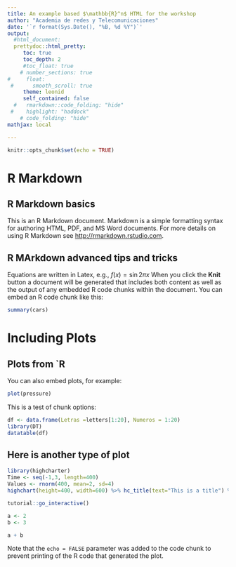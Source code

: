 ```yaml
---
title: An example based $\mathbb{R}^n$ HTML for the workshop
author: "Academia de redes y Telecomunicaciones"
date: '`r format(Sys.Date(), "%B, %d %Y")`'
output: 
  #html_document:
  prettydoc::html_pretty:
     toc: true
     toc_depth: 2
     #toc_float: true
    # number_sections: true
#     float:
 #      smooth_scroll: true
     theme: leonid
     self_contained: false
  #   rmarkdown::code_folding: "hide"
 #    highlight: "haddock"
    # code_folding: "hide"
mathjax: local

---
```


```r
knitr::opts_chunk$set(echo = TRUE)
```



# R Markdown

## R Markdown basics

This is an R Markdown document. Markdown is a simple formatting syntax for authoring HTML, PDF, and MS Word documents. For more details on using R Markdown see <http://rmarkdown.rstudio.com>.

## R MArkdown advanced tips and tricks
Equations are written in Latex, e.g., $f(x) = \sin{2 \pi x}$
When you click the **Knit** button a document will be generated that includes both content as well as the output of any embedded R code chunks within the document. You can embed an R code chunk like this:

```r
summary(cars)
```

# Including Plots

## Plots from `R

You can also embed plots, for example:

```r
plot(pressure)
```


This is a test of chunk options:

```r
df <- data.frame(Letras =letters[1:20], Numeros = 1:20)
library(DT)
datatable(df)

```


##  Here is another type of plot

```r
library(highcharter)
Time <- seq(-1,3, length=400)
Values <- rnorm(400, mean=2, sd=4)
highchart(height=400, width=600) %>% hc_title(text="This is a title") %>% hc_add_series(data=data.frame(Time,Values), name = "Normal samples", type = "line", mapping=hcaes(x=Time, y=Values)) %>% hc_tooltip(crosshairs = TRUE, headerFormat = "", pointFormat = "{series.name}:<br/> <b>Values</b>:{point.y}<br/> <b>Time</b>: {point.x}<br/>.") %>% hc_drilldown()

```


```r
tutorial::go_interactive()
```

```r
a <- 2
b <- 3

a + b
```

Note that the `echo = FALSE` parameter was added to the code chunk to prevent printing of the R code that generated the plot.


